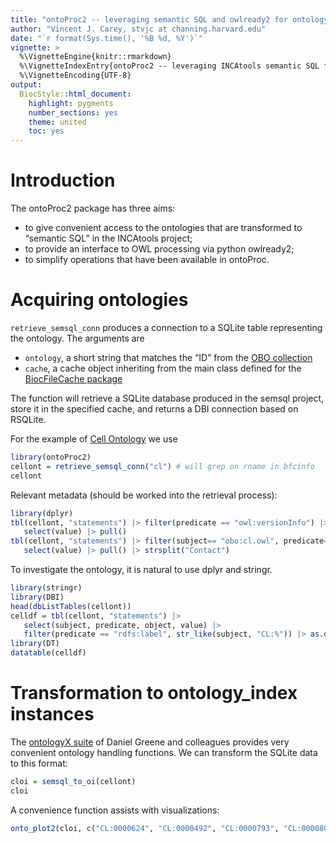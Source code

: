 ```yaml
---
title: "ontoProc2 -- leveraging semantic SQL and owlready2 for ontology analysis in Bioconductor"
author: "Vincent J. Carey, stvjc at channing.harvard.edu"
date: "`r format(Sys.time(), '%B %d, %Y')`"
vignette: >
  %\VignetteEngine{knitr::rmarkdown}
  %\VignetteIndexEntry{ontoProc2 -- leveraging INCAtools semantic SQL for ontology analysis in Bioconductor}
  %\VignetteEncoding{UTF-8}
output:
  BiocStyle::html_document:
    highlight: pygments
    number_sections: yes
    theme: united
    toc: yes
---
```


# Introduction

The ontoProc2 package has three aims:

- to give convenient
access to the ontologies that are transformed to "semantic
SQL" in the INCAtools project;
- to provide an interface to OWL processing via python owlready2;
- to simplify operations that have been available in ontoProc.

# Acquiring ontologies

`retrieve_semsql_conn` produces a connection to a SQLite table representing
the ontology.  The arguments are

- `ontology`, a short string that matches the "ID" from the [OBO collection](https://obofoundry.org/)
- `cache`, a cache object inheriting from the main class defined for the [BiocFileCache package](https://www.bioconductor.org/packages/BiocFileCache)

The function will retrieve a SQLite database produced in the semsql project, store it
in the specified cache, and returns a DBI connection based on RSQLite.

For the example of [Cell Ontology](https://obofoundry.org/ontology/cl.html) we use

```r
library(ontoProc2)
cellont = retrieve_semsql_conn("cl") # will grep on rname in bfcinfo
cellont
```

Relevant metadata (should be worked into the retrieval process):

```r
library(dplyr)
tbl(cellont, "statements") |> filter(predicate == "owl:versionInfo") |>
   select(value) |> pull()
tbl(cellont, "statements") |> filter(subject== "obo:cl.owl", predicate=="rdfs:comment") |>
   select(value) |> pull() |> strsplit("Contact")
```


To investigate the ontology, it is natural to use dplyr and stringr.

```r
library(stringr)
library(DBI)
head(dbListTables(cellont))
celldf = tbl(cellont, "statements") |> 
   select(subject, predicate, object, value) |> 
   filter(predicate == "rdfs:label", str_like(subject, "CL:%")) |> as.data.frame() 
library(DT)
datatable(celldf)
```

# Transformation to ontology_index instances

The [ontologyX suite](https://academic.oup.com/bioinformatics/article/33/7/1104/2843897) of
Daniel Greene and colleagues provides very convenient ontology handling functions.
We can transform the SQLite data to this format:

```r
cloi = semsql_to_oi(cellont)
cloi
```

A convenience function assists with visualizations:

```r
onto_plot2(cloi, c("CL:0000624", "CL:0000492", "CL:0000793", "CL:0000803"))
```
